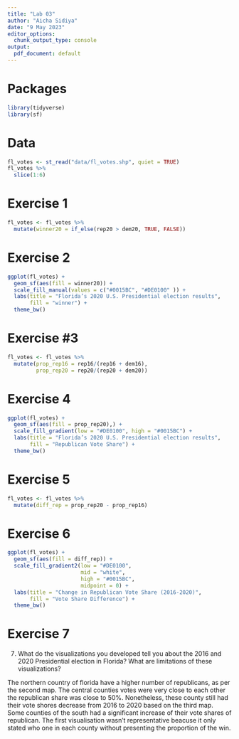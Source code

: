 ```yaml
---
title: "Lab 03"
author: "Aicha Sidiya"
date: "9 May 2023"
editor_options: 
  chunk_output_type: console
output:
  pdf_document: default
---
```


# Packages

```r
library(tidyverse)
library(sf)
``` 

# Data

```r
fl_votes <- st_read("data/fl_votes.shp", quiet = TRUE)
fl_votes %>%
  slice(1:6)
```


# Exercise 1

```r
fl_votes <- fl_votes %>% 
  mutate(winner20 = if_else(rep20 > dem20, TRUE, FALSE))
```


# Exercise 2

```r
ggplot(fl_votes) +
  geom_sf(aes(fill = winner20)) +
  scale_fill_manual(values = c("#0015BC", "#DE0100" )) +
  labs(title = "Florida’s 2020 U.S. Presidential election results",
       fill = "winner") + 
  theme_bw() 


```

# Exercise #3

```r
fl_votes <- fl_votes %>% 
  mutate(prop_rep16 = rep16/(rep16 + dem16),
         prop_rep20 = rep20/(rep20 + dem20))
```

# Exercise 4

```r
ggplot(fl_votes) +
  geom_sf(aes(fill = prop_rep20),) +
  scale_fill_gradient(low = "#DE0100", high = "#0015BC") +
  labs(title = "Florida’s 2020 U.S. Presidential election results",
       fill = "Republican Vote Share") + 
  theme_bw() 

```

# Exercise 5

```r
fl_votes <- fl_votes %>% 
  mutate(diff_rep = prop_rep20 - prop_rep16)
```

# Exercise 6

```r
ggplot(fl_votes) +
  geom_sf(aes(fill = diff_rep)) +
  scale_fill_gradient2(low = "#DE0100", 
                       mid = "white", 
                       high = "#0015BC", 
                       midpoint = 0) +
  labs(title = "Change in Republican Vote Share (2016-2020)",
       fill = "Vote Share Difference") + 
  theme_bw() 
```

# Exercise 7

7.	What do the visualizations you developed tell you about the 2016 and 2020 Presidential election in Florida? What are limitations of these visualizations?

The northern country of florida have a higher number of republicans, as per the second map. The central counties votes were very close to each other the republican share was close to 50%. Nonetheless, these county still had their vote shores decrease from 2016 to 2020 based on the third map. Some counties of the south had a significant increase of their vote shares of republican. The first visualisation wasn't representative beacuse it only stated who one in each county without presenting the proportion of the win.  

